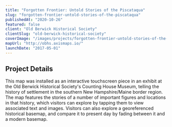 ```yaml
---
title: "Forgotten Frontier: Untold Stories of the Piscataqua"
slug: "forgotten-frontier-untold-stories-of-the-piscataqua"
publishedAt: "2020-10-26"
featured: false
client: "Old Berwick Historical Society"
clientSlug: "old-berwick-historical-society"
coverImage: "/images/projects/forgotten-frontier-untold-stories-of-the-piscataqua-cover.png"
mapUrl: "http://obhs.axismaps.io/"
launchDate: "2017-05-01"
---
```

## Project Details
This map was installed as an interactive touchscreen piece in an exhibit at the Old Berwick Historical Society's Counting House Museum, telling the history of settlement in the southern New Hampshire/Maine border region. The map features the stories of a number of important figures and locations in that history, which visitors can explore by tapping them to view associated text and images. Visitors can also explore a georeferenced historical basemap, and compare it to present day by fading between it and a modern basemap.
